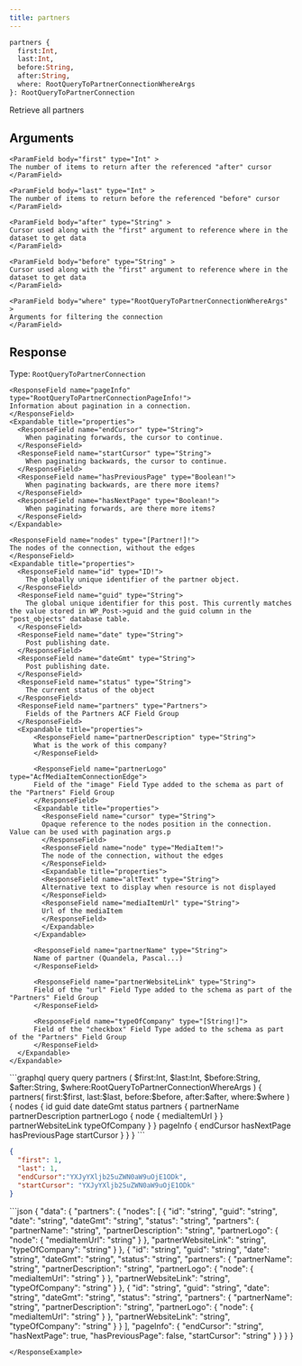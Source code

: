 ```yaml
---
title: partners
---
```


```graphql
partners { 
  first:Int, 
  last:Int, 
  before:String, 
  after:String,
  where: RootQueryToPartnerConnectionWhereArgs
}: RootQueryToPartnerConnection
```

Retrieve all partners

## Arguments

    <ParamField body="first" type="Int" >
    The number of items to return after the referenced "after" cursor
    </ParamField>

    <ParamField body="last" type="Int" >
    The number of items to return before the referenced "before" cursor
    </ParamField>

    <ParamField body="after" type="String" >
    Cursor used along with the "first" argument to reference where in the dataset to get data
    </ParamField>

    <ParamField body="before" type="String" >
    Cursor used along with the "first" argument to reference where in the dataset to get data
    </ParamField>

    <ParamField body="where" type="RootQueryToPartnerConnectionWhereArgs" >
    Arguments for filtering the connection
    </ParamField>

## Response

Type: `RootQueryToPartnerConnection`

    <ResponseField name="pageInfo" type="RootQueryToPartnerConnectionPageInfo!">
    Information about pagination in a connection.
    </ResponseField>
    <Expandable title="properties">
      <ResponseField name="endCursor" type="String">
        When paginating forwards, the cursor to continue.
      </ResponseField>
      <ResponseField name="startCursor" type="String">
        When paginating backwards, the cursor to continue.
      </ResponseField>
      <ResponseField name="hasPreviousPage" type="Boolean!">
        When paginating backwards, are there more items?
      </ResponseField>
      <ResponseField name="hasNextPage" type="Boolean!">
        When paginating forwards, are there more items?
      </ResponseField>
    </Expandable>

    <ResponseField name="nodes" type="[Partner!]!">
    The nodes of the connection, without the edges
    </ResponseField>
    <Expandable title="properties">
      <ResponseField name="id" type="ID!">
        The globally unique identifier of the partner object.
      </ResponseField>
      <ResponseField name="guid" type="String">
        The global unique identifier for this post. This currently matches the value stored in WP_Post->guid and the guid column in the "post_objects" database table.
      </ResponseField>
      <ResponseField name="date" type="String">
        Post publishing date.
      </ResponseField>
      <ResponseField name="dateGmt" type="String">
        Post publishing date.
      </ResponseField>
      <ResponseField name="status" type="String">
        The current status of the object
      </ResponseField>
      <ResponseField name="partners" type="Partners">
        Fields of the Partners ACF Field Group
      </ResponseField>
      <Expandable title="properties">
          <ResponseField name="partnerDescription" type="String">
          What is the work of this company?
          </ResponseField>

          <ResponseField name="partnerLogo" type="AcfMediaItemConnectionEdge">
          Field of the "image" Field Type added to the schema as part of the "Partners" Field Group
          </ResponseField>
          <Expandable title="properties">
            <ResponseField name="cursor" type="String">
            Opaque reference to the nodes position in the connection. Value can be used with pagination args.p
            </ResponseField>
            <ResponseField name="node" type="MediaItem!">
            The node of the connection, without the edges
            </ResponseField>
            <Expandable title="properties">
            <ResponseField name="altText" type="String">
            Alternative text to display when resource is not displayed
            </ResponseField>
            <ResponseField name="mediaItemUrl" type="String">
            Url of the mediaItem
            </ResponseField>
            </Expandable>
          </Expandable>

          <ResponseField name="partnerName" type="String">
          Name of partner (Quandela, Pascal...)
          </ResponseField>

          <ResponseField name="partnerWebsiteLink" type="String">
          Field of the "url" Field Type added to the schema as part of the "Partners" Field Group
          </ResponseField>

          <ResponseField name="typeOfCompany" type="[String!]">
          Field of the "checkbox" Field Type added to the schema as part of the "Partners" Field Group
          </ResponseField>
      </Expandable>
    </Expandable>

<RequestExample>
```graphql query
query partners (
  $first:Int, 
  $last:Int, 
  $before:String, 
  $after:String, 
  $where:RootQueryToPartnerConnectionWhereArgs
  ) {
  	partners(
      first:$first, 
      last:$last, 
      before:$before, 
      after:$after, 
      where:$where
    ) {
      nodes {
        id
        guid
        date
        dateGmt
        status
        partners {
          partnerName
          partnerDescription
          partnerLogo {
            node {
              mediaItemUrl
            }
          }
          partnerWebsiteLink
          typeOfCompany
        }
      }
      pageInfo {
        endCursor
        hasNextPage
        hasPreviousPage
        startCursor
      }
    }
}
```

```json variables
{
  "first": 1, 
  "last": 1, 
  "endCursor":"YXJyYXljb25uZWN0aW9uOjE1ODk", 
  "startCursor": "YXJyYXljb25uZWN0aW9uOjE1ODk"  
}
```

</RequestExample>

<ResponseExample>
```json
{
  "data": {
    "partners": {
      "nodes": [
        {
          "id": "string",
          "guid": "string",
          "date": "string",
          "dateGmt": "string",
          "status": "string",
          "partners": {
            "partnerName": "string",
            "partnerDescription": "string",
            "partnerLogo": {
              "node": {
                "mediaItemUrl": "string"
              }
            },
            "partnerWebsiteLink": "string",
            "typeOfCompany": "string"
          }
        },
        {
          "id": "string",
          "guid": "string",
          "date": "string",
          "dateGmt": "string",
          "status": "string",
          "partners": {
            "partnerName": "string",
            "partnerDescription": "string",
            "partnerLogo": {
              "node": {
                "mediaItemUrl": "string"
              }
            },
            "partnerWebsiteLink": "string",
            "typeOfCompany": "string"
          }
        },
        {
          "id": "string",
          "guid": "string",
          "date": "string",
          "dateGmt": "string",
          "status": "string",
          "partners": {
            "partnerName": "string",
            "partnerDescription": "string",
            "partnerLogo": {
              "node": {
                "mediaItemUrl": "string"
              }
            },
            "partnerWebsiteLink": "string",
            "typeOfCompany": "string"
          }
        }
      ],
      "pageInfo": {
        "endCursor": "string",
        "hasNextPage": true,
        "hasPreviousPage": false,
        "startCursor": "string"
      }
    }
  }
}

```
</ResponseExample>
